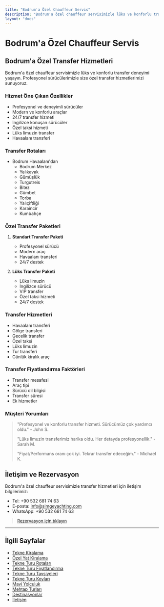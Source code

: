 ```yaml
---
title: "Bodrum'a Özel Chauffeur Servis"
description: "Bodrum'a özel chauffeur servisimizle lüks ve konforlu transfer deneyimi"
layout: "docs"
---
```


# Bodrum'a Özel Chauffeur Servis

## Bodrum'a Özel Transfer Hizmetleri

Bodrum'a özel chauffeur servisimizle lüks ve konforlu transfer deneyimi yaşayın. Profesyonel sürücülerimizle size özel transfer hizmetlerimizi sunuyoruz.

### Hizmet Öne Çıkan Özellikler

- Profesyonel ve deneyimli sürücüler
- Modern ve konforlu araçlar
- 24/7 transfer hizmeti
- İngilizce konuşan sürücüler
- Özel taksi hizmeti
- Lüks limuzin transfer
- Havaalanı transferi

### Transfer Rotaları

- Bodrum Havaalanı'dan
  - Bodrum Merkez
  - Yalıkavak
  - Gümüşlük
  - Turgutreis
  - Bitez
  - Gümbet
  - Torba
  - Yalıçiftliği
  - Karaincir
  - Kumbahçe

### Özel Transfer Paketleri

1. **Standart Transfer Paketi**
   - Profesyonel sürücü
   - Modern araç
   - Havaalanı transferi
   - 24/7 destek

2. **Lüks Transfer Paketi**
   - Lüks limuzin
   - İngilizce sürücü
   - VIP transfer
   - Özel taksi hizmeti
   - 24/7 destek

### Transfer Hizmetleri

- Havaalanı transferi
- Gölge transferi
- Gecelik transfer
- Özel taksi
- Lüks limuzin
- Tur transferi
- Günlük kiralık araç

### Transfer Fiyatlandırma Faktörleri

- Transfer mesafesi
- Araç tipi
- Sürücü dil bilgisi
- Transfer süresi
- Ek hizmetler

### Müşteri Yorumları

> "Profesyonel ve konforlu transfer hizmeti. Sürücümüz çok yardımcı oldu." - John S.
> 
> "Lüks limuzin transferimiz harika oldu. Her detayda profesyonellik." - Sarah M.
> 
> "Fiyat/Performans oranı çok iyi. Tekrar transfer edeceğim." - Michael K.

## İletişim ve Rezervasyon

Bodrum'a özel chauffeur servisimizle transfer hizmetleri için iletişim bilgilerimiz:

- Tel: +90 532 681 74 63
- E-posta: info@simgeyachting.com
- WhatsApp: +90 532 681 74 63

> [Rezervasyon için tıklayın](/iletisim)

---

## İlgili Sayfalar

- [Tekne Kiralama](/tekne-turlari/tekne-kiralama)
- [Özel Yat Kiralama](/tekne-turlari/ozel-yat-kiralama)
- [Tekne Turu Rotaları](/tekne-turlari/rotalar)
- [Tekne Turu Fiyatlandırma](/tekne-turlari/fiyatlar)
- [Tekne Turu Tavsiyeleri](/tekne-turlari/tavsiyeler)
- [Tekne Turu Koyları](/tekne-turlari/koylar)
- [Mavi Yolculuk](/tekne-turlari/mavi-yolculuk)
- [Mehtap Turları](/tekne-turlari/mehtap-turlari)
- [Destinasyonlar](/destinasyonlar)
- [İletisim](/iletisim)
